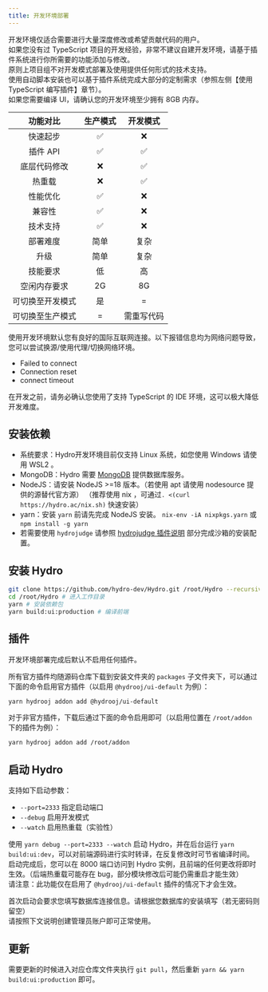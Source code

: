 ```yaml
---
title: 开发环境部署
---
```


开发环境仅适合需要进行大量深度修改或希望贡献代码的用户。  
如果您没有过 TypeScript 项目的开发经验，非常不建议自建开发环境，请基于插件系统进行你所需要的功能添加与修改。  
原则上项目组不对开发模式部署及使用提供任何形式的技术支持。  
使用自动脚本安装也可以基于插件系统完成大部分的定制需求（参照左侧【使用 TypeScript 编写插件】章节）。  
如果您需要编译 UI，请确认您的开发环境至少拥有 8GB 内存。

|     功能对比     | 生产模式 |  开发模式  |
|:----------------:|:--------:|:----------:|
|     快速起步     |    ✅     |     ❌      |
|     插件 API     |    ✅     |     ✅      |
|   底层代码修改   |    ❌     |     ✅      |
|      热重载      |    ❌     |     ✅      |
|     性能优化     |    ✅     |     ❌      |
|      兼容性      |    ✅     |     ❌      |
|     技术支持     |    ✅     |     ❌      |
|     部署难度     |   简单   |    复杂    |
|       升级       |   简单   |    复杂    |
|     技能要求     |    低    |     高     |
|   空闲内存要求   |    2G    |     8G     |
| 可切换至开发模式 |    是    |     =      |
| 可切换至生产模式 |    =     | 需重写代码 |

<Callout>
使用开发环境默认您有良好的国际互联网连接。以下报错信息均为网络问题导致，您可以尝试换源/使用代理/切换网络环境。

- Failed to connect
- Connection reset
- connect timeout
</Callout>

在开发之前，请务必确认您使用了支持 TypeScript 的 IDE 环境，这可以极大降低开发难度。

## 安装依赖

- 系统要求：Hydro开发环境目前仅支持 Linux 系统，如您使用 Windows 请使用 WSL2 。
- MongoDB：Hydro 需要 [MongoDB](https://www.mongodb.com/try/download/community) 提供数据库服务。  
- NodeJS：请安装 NodeJS >=18 版本。（若使用 apt 请使用 nodesource 提供的源替代官方源） （推荐使用 nix ，可通过`. <(curl https://hydro.ac/nix.sh)` 快速安装）  
- yarn：安装 `yarn` 前请先完成 NodeJS 安装。 `nix-env -iA nixpkgs.yarn` 或 `npm install -g yarn`  
- 若需要使用 `hydrojudge` 请参照 [hydrojudge 插件说明](./plugins/hydrojudge) 部分完成沙箱的安装配置。

## 安装 Hydro

```sh
git clone https://github.com/hydro-dev/Hydro.git /root/Hydro --recursive # 下载至 /root/Hydro 文件夹
cd /root/Hydro # 进入工作目录
yarn # 安装依赖包
yarn build:ui:production # 编译前端
```

## 插件

开发环境部署完成后默认不启用任何插件。

所有官方插件均随源码仓库下载到安装文件夹的 `packages` 子文件夹下，可以通过下面的命令启用官方插件（以启用 `@hydrooj/ui-default` 为例）：

```sh
yarn hydrooj addon add @hydrooj/ui-default
```

对于非官方插件，下载后通过下面的命令启用即可（以启用位置在 `/root/addon` 下的插件为例）：

```sh
yarn hydrooj addon add /root/addon
```

## 启动 Hydro

支持如下启动参数：

- `--port=2333` 指定启动端口  
- `--debug` 启用开发模式  
- `--watch` 启用热重载（实验性）  

使用 `yarn debug --port=2333 --watch` 启动 Hydro，并在后台运行 `yarn build:ui:dev`，可以对前端源码进行实时转译，在反复修改时可节省编译时间。启动完成后，您可以在 8000 端口访问到 Hydro 实例，且前端的任何更改将即时生效。（后端热重载可能存在 bug，部分模块修改后可能仍需重启才能生效）  
请注意：此功能仅在启用了 `@hydrooj/ui-default` 插件的情况下才会生效。

首次启动会要求您填写数据库连接信息。请根据您数据库的安装填写（若无密码则留空）  
请按照下文说明创建管理员账户即可正常使用。

## 更新

需要更新的时候进入对应仓库文件夹执行 `git pull`，然后重新 `yarn && yarn build:ui:production` 即可。
